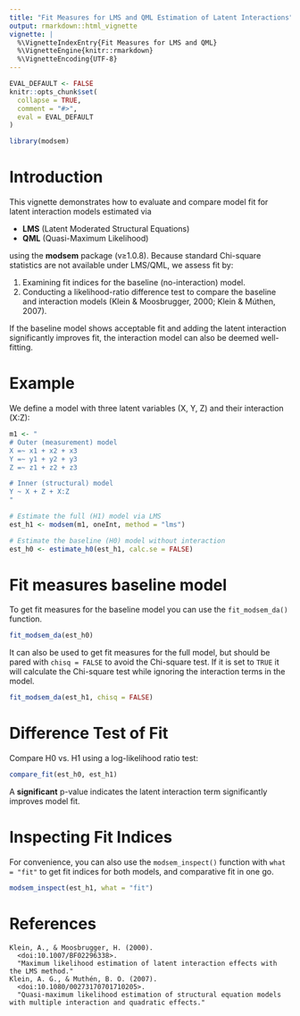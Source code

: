 ```yaml
---
title: "Fit Measures for LMS and QML Estimation of Latent Interactions"
output: rmarkdown::html_vignette
vignette: |
  %\VignetteIndexEntry{Fit Measures for LMS and QML}
  %\VignetteEngine{knitr::rmarkdown}
  %\VignetteEncoding{UTF-8}
---
```


```r
EVAL_DEFAULT <- FALSE
knitr::opts_chunk$set(
  collapse = TRUE,
  comment = "#>",
  eval = EVAL_DEFAULT
)
```

```r
library(modsem)
```

# Introduction

This vignette demonstrates how to evaluate and compare model fit for latent interaction models estimated via

- **LMS** (Latent Moderated Structural Equations)
- **QML** (Quasi-Maximum Likelihood)

using the **modsem** package (v≥1.0.8). Because standard Chi-square statistics are not available under LMS/QML, we assess fit by:

1. Examining fit indices for the baseline (no-interaction) model.
2. Conducting a likelihood-ratio difference test to compare the baseline and interaction models (Klein & Moosbrugger, 2000; Klein & Múthen, 2007).

If the baseline model shows acceptable fit and adding the latent interaction significantly improves fit, the interaction model can also be deemed well-fitting.

# Example

We define a model with three latent variables (X, Y, Z) and their interaction (X:Z):

```r
m1 <- "
# Outer (measurement) model
X =~ x1 + x2 + x3
Y =~ y1 + y2 + y3
Z =~ z1 + z2 + z3

# Inner (structural) model
Y ~ X + Z + X:Z
"

# Estimate the full (H1) model via LMS
est_h1 <- modsem(m1, oneInt, method = "lms")

# Estimate the baseline (H0) model without interaction
est_h0 <- estimate_h0(est_h1, calc.se = FALSE)
```
# Fit measures baseline model

To get fit measures for the baseline model you can use the `fit_modsem_da()` function.
```r
fit_modsem_da(est_h0)
```
It can also be used to get fit measures for the full model, but should be pared with 
`chisq = FALSE` to avoid the Chi-square test. If it is set to `TRUE` it will 
calculate the Chi-square test while ignoring the interaction terms in the model.

```r
fit_modsem_da(est_h1, chisq = FALSE)
```

# Difference Test of Fit

Compare H0 vs. H1 using a log-likelihood ratio test:

```r
compare_fit(est_h0, est_h1)
```

A **significant** p-value indicates the latent interaction term significantly improves model fit.

# Inspecting Fit Indices
For convenience, you can also use the `modsem_inspect()` function with 
`what = "fit"` to get fit indices for both models, and comparative fit in one go.

```r
modsem_inspect(est_h1, what = "fit")
```

# References
    Klein, A., & Moosbrugger, H. (2000). 
      <doi:10.1007/BF02296338>.
      "Maximum likelihood estimation of latent interaction effects with the LMS method."
    Klein, A. G., & Muthén, B. O. (2007). 
      <doi:10.1080/00273170701710205>.
      "Quasi-maximum likelihood estimation of structural equation models with multiple interaction and quadratic effects."

